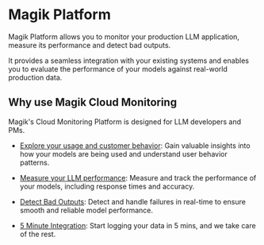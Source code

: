 # Magik Platform

Magik Platform allows you to monitor your production LLM application, measure its performance and detect bad outputs.

It provides a seamless integration with your existing systems and enables you to evaluate the performance of your models against real-world production data.

## Why use Magik Cloud Monitoring

Magik's Cloud Monitoring Platform is designed for LLM developers and PMs.

- [Explore your usage and customer behavior](./analytics): Gain valuable insights into how your models are being used and understand user behavior patterns.

- [Measure your LLM performance](./performance): Measure and track the performance of your models, including response times and accuracy.

- [Detect Bad Outputs](./detect_bad_outputs): Detect and handle failures in real-time to ensure smooth and reliable model performance.

- [5 Minute Integration](../logging/log_inference_call/openai_chat): Start logging your data in 5 mins, and we take care of the rest.
